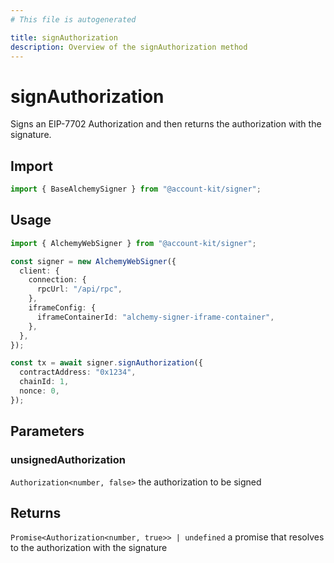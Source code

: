 ```yaml
---
# This file is autogenerated

title: signAuthorization
description: Overview of the signAuthorization method
---
```


# signAuthorization

Signs an EIP-7702 Authorization and then returns the authorization with the signature.

## Import

```ts
import { BaseAlchemySigner } from "@account-kit/signer";
```

## Usage

```ts
import { AlchemyWebSigner } from "@account-kit/signer";

const signer = new AlchemyWebSigner({
  client: {
    connection: {
      rpcUrl: "/api/rpc",
    },
    iframeConfig: {
      iframeContainerId: "alchemy-signer-iframe-container",
    },
  },
});

const tx = await signer.signAuthorization({
  contractAddress: "0x1234",
  chainId: 1,
  nonce: 0,
});
```

## Parameters

### unsignedAuthorization

`Authorization<number, false>`
the authorization to be signed

## Returns

`Promise<Authorization<number, true>> | undefined`
a promise that resolves to the authorization with the signature
